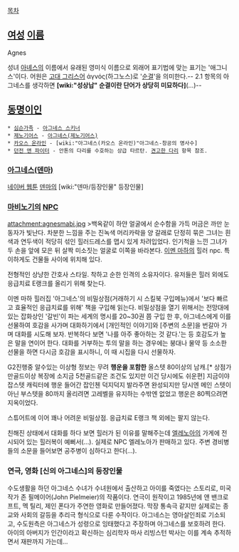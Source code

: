 [[목차]]
== [[여성]] [[이름]] ==
Agnes

성녀 [[아녜스]]의 이름에서 유래된 영미식 이름으로 외래어 표기법에 맞는 표기는 '애그니스'이다. 어원은 [[고대 그리스어]] ἁγνός(하그노스)로 '[[순결]]'을 의미한다.-- 2.1 항목의 아그네스를 생각하면 '''[wiki:"성상납" 순결이란 단어가 상당히 미묘하다]'''(...)--

== [[동명이인]] ==
 * [[심슨가족]] - [[아그네스 스키너]]
 * [[제노기어스]] - [[아그네스(제노기어스)]]
 * [[카오스 온라인]] - [wiki:"아그네스(카오스 온라인)"아그네스-창공의 명사수]
 * [[던전 앤 파이터]] - 안톤의 다리를 수호하는 상급 타르탄. [[견고한 다리]] 항목 참조.
=== [[아그네스(덴마)]] ===

[[네이버 웹툰]] [[덴마]]의 [wiki:"덴마/등장인물" 등장인물]
=== [[마비노기]]의 [[NPC]] ===
attachment:agnesmabi.jpg
>백옥같이 하얀 얼굴에서 순수함을 가득 머금은 까만 눈동자가 빛난다. 차분한 느낌을 주는 진녹색 머리카락을 양 갈래로 단정히 묶은 그녀는 흰색과 연두색이 적당히 섞인 힐러드레스를 맵시 있게 차려입었다. 인기척을 느낀 그녀가 두 손을 앞에 모은 뒤 살짝 미소짓는 얼굴로 이쪽을 바라본다.
[[이멘 마하]]의 힐러 npc. 특이하게도 건물들 사이에 위치해 있다.

전형적인 상냥한 간호사 스타일. 착하고 순한 인격의 소유자이다. 유저들은 힐러 외에도 응급치료 E랭크를 올리기 위해 찾는다.

이멘 마하 힐러집 '아그네스'의 비밀상점(거래하기 시 스킬북 구입메뉴)에서 '보다 빠르고 효율적인 응급치료를 위해' 책을 구입해 읽는다. 
비밀상점을 열기 위해서는 전망대에 있는 잡화상인 '갈빈'이 파는 세계의 명시를 20~30권 쯤 구입 한 후, 아그네스에게 이를 선물하여 호감을 사가며 대화하기에서 [개인적인 이야기]와 [주변의 소문]을 번갈아 가며 대화를 시도해 보자. 반복하다 보면 '나를 아주 좋아하는 것 같다.'는 등 호감도가 높은 말을 연이어 한다. 대화를 거부하는 투의 말을 하는 경우에는 붕대나 물약 등 소소한 선물을 하면 다시금 호감을 표시하니, 이 때 시집을 다시 선물하자.

G2진행중 알수있는 이상형 정보는 무려 '''행운을 포함한''' 올스텟 80이상의 남캐.[* 상점가 만골드이상 복장에 소지금 5천골드같은 조건도 있지만 이건 당시에도 쉬운편] 지금이야 잡스텟 캐릭터에 행운 들어간 잡인첸 덕지덕지 발라주면 완성되지만 당시엔 메인 스텟이 아닌 부스텟을 80까지 올리려면 고레벨을 유지하는 수밖엔 없었고 행운은 80찍으려면 지옥이었다.

스튜어트에 이어 꽤나 어려운 비밀상점. 응급치료 E랭크 책 외에는 팔지 않는다.

친해진 상태에서 대화를 하다 보면 힐러가 된 이유를 말해주는데 [[엘레노아]]의 가게에 전시되어 있는 힐러복이 예뻐서(...). 실제로 NPC 엘레노아가 판매하고 있다. 주변 경비병들의 소문을 들어보면 공주병이 심하다고 한다(...).

=== 연극, 영화 [신의 아그네스]의 등장인물 ===
수도생활을 하던 아그네스 수녀가 수녀원에서 출산하고 아이를 죽였다는 스토리로, 미국작가 존 필메이어(John Pielmeier)의 작품이다. 연극이 원작이고 1985년에 앤 밴크로프트, 멕 틸리, 제인 폰다가 주연한 영화로 만들어졌다. 막장 통속극 같지만 실제로는 종교와 사회의 갈등을 추리극 형식으로 다룬 수작이다. 아그네스는 영아살인죄로 기소되고, 수도원측은 아그네스가 성령으로 잉태했다고 주장하며 아그네스를 보호하려 한다.  아이의 아버지가 인간이라고 확신하는 심리학자 마사 리빙스턴 박사는 이를 계속 추적하면서 재판까지 가는데...
